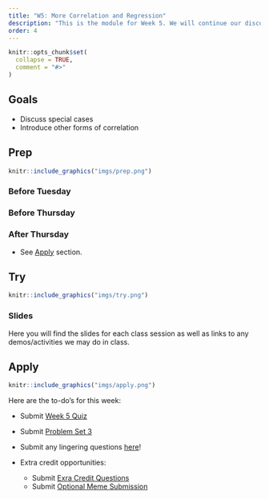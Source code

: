 ```yaml
---
title: "W5: More Correlation and Regression"
description: "This is the module for Week 5. We will continue our discussion of correlation and regression."
order: 4
---
```


```r
knitr::opts_chunk$set(
  collapse = TRUE,
  comment = "#>"
)
```

## Goals

- Discuss special cases
- Introduce other forms of correlation

## Prep 

:::::{.card .border .border-2 .border-info}
:::: {.grid .g-0}
::: {.g-col-3}
:::: {.card-body}

```r
knitr::include_graphics("imgs/prep.png")
```

::::
:::

::: {.g-col-9}
:::: {.card-body}

### Before Tuesday

<!-- - Read Chapter 15 (Section 15.5) from the Gravetter & Wallnau (2017) textbook. -->
<!-- - Watch the video for <a href="https://drive.google.com/file/d/1WUiPCeEvma1UtRRgccYZWkpOSA2nA7Ki/view?usp=drive_link" target="_blank">Spearman and point biserial correlations </a> --

<!-- - Read Chapter 6 (Sections 6.1, 6.4, and 6.5) from the Gravetter & Wallnau (2017) textbook. -->

### Before Thursday

<!-- - Read Chapter 7 from the Gravetter & Wallnau (2017) textbook. -->


### After Thursday

- See [Apply](#apply) section.
::::
:::
::::
:::::

## Try {.mt-5}

:::::{.card .border .border-2 .border-info}
:::: {.grid .g-0}
::: {.g-col-3}
:::: {.card-body}

```r
knitr::include_graphics("imgs/try.png")
```

::::
:::

::: {.g-col-9}
:::: {.card-body}

### Slides

Here you will find the slides for each class session as well as links to any demos/activities we may do in class.

<!-- <a class="btn btn-outline-info" href="../../slides/W6_probability.pdf" role="button" target="_blank">W6: Slides 1</a> -->

<!-- <a class="btn btn-outline-info" href="../../slides/W6_sampling.pdf" role="button" target="_blank">W6: Slides 2</a> -->


::::
:::


::::
:::::

## Apply {.mt-5}

:::::{.card .border .border-2 .border-info}
:::: {.grid .g-0}
::: {.g-col-3}
:::: {.card-body}

```r
knitr::include_graphics("imgs/apply.png")
```

::::
:::

::: {.g-col-9}
:::: {.card-body}

Here are the to-do's for this week:

- Submit <span style="color:#508AB0"><a href="https://bowdoin.instructure.com/courses/6949/modules/items/430227" target="_blank">Week 5 Quiz</a></span> 
- Submit <span style="color:#508AB0"><a href="https://bowdoin.instructure.com/courses/6949/modules/items/430230" target="_blank">Problem Set 3</a></span>
- Submit any lingering questions <a href="https://forms.gle/pv2XV6e1Jist7SUf7" target="_blank">here</a>! 

- Extra credit opportunities:
  - Submit <span style="color:#508AB0"><a href="" target="_blank">Exra Credit Questions</a></span>
  - Submit <span style="color:#508AB0"><a href="" target="_blank">Optional Meme Submission</a></span> 

::::
:::


::::
:::::